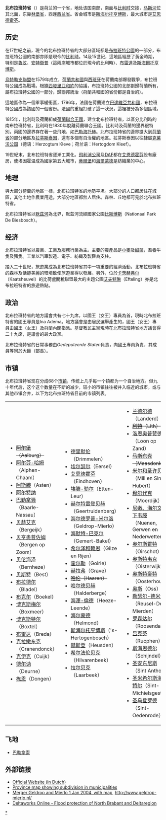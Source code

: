 {{noteTA
|G1=荷兰地名
|G2=德国地名
}}
{{Infobox Dutch Province |
name = 北布拉班特省 |
dname = Provincie Noord-Brabant |
common_name = North Brabant |
image_flag = North Brabant-Flag.svg |
image_coat = Noord-Brabant wapen.svg |
location_image = Noord-Brabant in the Netherlands.svg
 |
capital =[[File:Flag_of_'s-Hertogenbosch.svg|24px]] [[斯海尔托亨博斯|斯海尔托亨博斯]] |largest_city=[[File:Flag_of_Eindhoven.svg|24px]] [[艾恩德霍芬|艾恩德霍芬]]
|commissioner=Ina Adema（[[自由民主人民黨|自由民主人民黨]]）
|religion_year = 1999
 |religion = [[新教徒|新教徒]] 7%<br />[[天主教徒|天主教徒]] 67% |
area_land = 4.919 |
area_water = 162 |
area_rank = 2 |
population_year = 2006 |
population = 2.415.946 |
population_rank = 3 |
density = 491 |
density_rank = 5 |
anthem = none |
ISO = NB |
website = www.brabant.nl |
}}
'''北布拉班特省'''（{{lang-nl|Noord-Brabant}}）是荷兰的一个省，地处该国南部，南面与[[比利时|比利时]]交接，[[马斯河|马斯河]]位其北面，东靠[[林堡省_(荷兰)|林堡省]]，西连[[西兰省|西兰省]]。省会城市是[[斯海尔托亨博斯|斯海尔托亨博斯]]，最大城市是[[艾恩德霍芬|艾恩德霍芬]]。

== 历史 ==
在17世紀之前，現今的北布拉班特省的大部分區域都是[[布拉班特公國|布拉班特公國]]的一部分，布拉班特公國的南部亦即是現今的[[比利時|比利時]]。14及15世紀，這地區經歷了黃金時期，特別是[[魯汶|魯汶]]、[[安特衛普|安特衛普]]（這兩座城市都位於現今的比利時）、[[布雷達|布雷達]]及[[斯海爾托亨博斯|斯海爾托亨博斯]]。

[[烏特勒支聯盟|烏特勒支聯盟]]在1579年成立，[[荷蘭共和國|荷蘭共和國]]與[[西班牙|西班牙]]在荷蘭南部爆發戰爭，布拉班特公國成為戰場。根據[[西發里亞和約|西發里亞和約]]的協議，布拉班特公國的北部劃歸荷蘭所有，屬布拉班特公國的一部分，歸聯邦統治（荷蘭共和國的省份都是自治的）。

這地區作為一個軍事緩衝區，1796年，法國在荷蘭建立[[巴達維亞共和國|巴達維亞共和國]]，布拉班特公國成為該國的一個省份。法國的重組打破了這一狀況，這裡被分為多個區域。

1815年，比利時及荷蘭組成[[荷蘭聯合王國|荷蘭聯合王國]]，建立北布拉班特省，以區分比利時的南布拉班特省，比利時在1830年脫離荷蘭聯合王國。比利時及荷蘭的邊界很特別，兩國的邊界存在著一些飛地，如[[巴勒海托赫|巴勒海托赫]]。北布拉班特省的邊界擴大到[[荷蘭_(地區)|荷蘭省]]的部分地區及[[拉芬斯泰因|拉芬斯泰因]]，還有多個有自治權的地區。拉芬斯泰因以往隸屬[[克莱沃公国|克莱沃公国]]（德语：Herzogtum Kleve；荷兰语：Hertogdom Kleef）。

19世紀末，北布拉班特省逐漸工業化。[[飛利浦公司|飛利浦公司]]及[[DAF|DAF]]都在[[艾恩德霍芬|艾恩德霍芬]]設有廠房，使埃因霍温成為國家第五大城市，[[蒂爾堡|蒂爾堡]]和[[海爾蒙德|海爾蒙德]]是紡織業的中心。

== 地理 ==
與大部分荷蘭的地區一樣，北布拉班特省的地勢平坦。大部分的人口都居住在城區，其他土地作農業用途，大部分地區都無人居住。森林、丘地都可見於北布拉班特省。

北布拉班特省以[[默茲河|默茲河]]為北界，默茲河流經國家公園[[比斯博斯|比斯博斯]]（Nationaal Park De Biesbosch）。

== 经济 ==
北布拉班特省以農業、工業及服務行業為主。主要的農產品是[[小麥|小麥]]及[[甜菜|甜菜]]，畜養牛隻及豬隻。工業以汽車製造、電子、紡織及製鞋為支柱。

踏入二十世紀，旅遊業成為北布拉班特省其中一項重要的經濟活動，北布拉班特省的森林及恬靜美麗的環境致使旅遊業得以發展。另外，位於[[卡茨赫弗尔|卡茨赫弗尔]]（Kaatsheuvel）的比荷盧關稅聯盟最大的主題公園[[艾夫特琳|艾夫特琳]]（Efteling）亦是北布拉班特省的旅遊熱點。

== 政治 ==
北布拉班特省的地方議會共有七十九席，以國王（女王）專員為首，現時北布拉班特省的國王專員是Ina Adema。地方議會是由居民選舉產生的，國王（女王）專員由國王（女王）及荷蘭內閣指派。基督教民主黨現時在北布拉班特省地方議會得二十九席，是議會的最大政黨。

北布拉班特省的日常事務由''Gedeputeerde Staten''負責，向國王專員負責，其成員等同於大臣（部長）。

== 市镇 ==
北布拉班特省现在分成68个[[市镇_(荷兰)|市镇]]，传统上几乎每一个镇都为一个自治地方。但九十年代后，这个这个数量在不断的减少，较小的市镇往往被并入临近的城市，或与其他市镇合并，以下为北布拉班特省目前的市镇列表。

{| cellspacing="0" cellpadding="0" border="0"
| valign="top" |
*<s>[[阿尔堡_(北布拉班特省)|阿尔堡]]（Aalburg）</s>
*[[阿爾芬-哈姆|阿尔芬-哈姆]]（Alphen-Chaam）
* [[阿斯滕|阿斯滕]]（Asten）
*[[阿尔特纳_(北布拉班特省)|阿尔特纳]]
*[[巴勒拿骚|巴勒拿骚]]（Baarle-Nassau）
* [[贝赫艾克|贝赫艾克]]（Bergeijk）
*[[貝亨奧普佐姆|贝亨奥普佐姆]]（Bergen op Zoom）
*[[贝伦海泽|贝伦海泽]]（Bernheze）
*[[貝斯特_(荷蘭)|贝斯特]]（Best）
* [[布拉德尔|布拉德尔]]（Bladel） 
* [[布克尔|布克尔]]（Boekel）
* [[博克斯梅尔|博克斯梅尔]]（Boxmeer）
* [[博克斯特尔|博克斯特尔]]（Boxtel）
* [[布雷达|布雷达]]（Breda）
* [[克拉嫩东克|克拉嫩东克]]（Cranendonck）
* [[克伊克|克伊克]]（Cuijk）
* [[德尔讷|德尔讷]]（Deurne）
* [[栋恩|栋恩]]（Dongen）
| valign="top" |
*[[德里默倫|德里默伦]]（Drimmelen）
* [[埃尔瑟尔|埃尔瑟尔]]（Eersel）
*[[埃因霍温|艾恩德霍芬]]（Eindhoven）
*[[埃滕-勒尔|埃滕-勒尔]]（Etten-Leur）
* [[赫尔特雷登贝赫|赫尔特雷登贝赫]]（Geertruidenberg）
*[[海尔德罗普-米尔洛|海尔德罗普-米尔洛]]（Geldrop-Mierlo）
*[[海默特-巴克爾|海默特-巴克尔]]（Gemert-Bakel）
* [[希尔泽和赖恩|希尔泽和赖恩]]（Gilze en Rijen）
* [[霍尔勒|霍尔勒]]（Goirle）
*[[赫拉弗|赫拉弗]]（Grave）
* <s>[[哈伦_(北布拉班特省)|哈伦]]（Haaren）</s>
* [[哈尔德贝赫|哈尔德贝赫]]（Halderberge）
*[[海澤-倫德|海澤-倫德]]（Heeze-Leende）
* [[海尔蒙德|海尔蒙德]]（Helmond）
* [[斯海尔托亨博斯|斯海尔托亨博斯]]（'s-Hertogenbosch）
* [[赫斯登|赫斯登]]（Heusden）
* [[希尔法伦贝克|希尔法伦贝克]]（Hilvarenbeek）
* [[拉尔贝克|拉尔贝克]]（Laarbeek）
| valign="top" |
* [[兰德尔德|兰德尔德]]（Landerd）
* <del>[[利特_(北布拉班特省)|利特]]（Lith）</del>
* [[洛恩奥普赞德|洛恩奥普赞德]]（Loon op Zand）
*<s>[[马斯东克|马斯东克]]（Maasdonk）</s>
* [[米尔和圣许贝特|米尔和圣许贝特]]（Mill en Sint Hubert）
* [[穆尔代克|穆尔代克]]（Moerdijk）
*[[尼嫩、海尔文和下韦滕|尼嫩、海尔文和下韦滕]]（Nuenen, Gerwen en Nederwetten）
*[[奥尔斯霍特|奥尔斯霍特]]（Oirschot）
* [[奥斯特韦克|奥斯特韦克]]（Oisterwijk）
* [[奥斯特豪特|奥斯特豪特]]（Oosterhout）
* [[奥斯|奥斯]]（Oss）
*[[勒瑟尔-德米尔登|勒瑟尔-德米尔登]]（Reusel-De Mierden）
* [[羅森達爾_(荷蘭)|罗森达尔]]（Roosendaal）
* [[吕克芬|吕克芬]]（Rucphen）
*[[斯海恩德尔|斯海恩德尔]]（Schijndel）
*[[聖安東尼斯|圣安东尼斯]]（Sint Anthonis）
*[[圣米希尔斯海斯特尔|圣米希尔斯海斯特尔]]（Sint-Michielsgestel）
* [[圣乌登罗德|圣乌登罗德]]（Sint-Oedenrode）
| valign="top" |
* [[索默伦|索默伦]]（Someren）
*[[索恩和布勒赫尔|索恩和布勒赫尔]]（Son en Breugel）
* [[斯滕贝亨|斯滕贝亨]]（Steenbergen）
* [[蒂尔堡|蒂尔堡]]（Tilburg）
* [[于登|于登]]（Uden）
* [[法尔肯斯瓦德|法尔肯斯瓦德]]（Valkenswaard）
* [[费赫尔|费赫尔]]（Veghel）
* [[费尔德霍芬|费尔德霍芬]]（Veldhoven）
* [[菲赫特|菲赫特]]（Vught）
* [[瓦尔勒|瓦尔勒]]（Waalre）
* [[瓦尔韦克|瓦尔韦克]]（Waalwijk）
*<s>[[韦尔肯丹|韦尔肯丹]]（Werkendam）</s>
* [[翁斯德雷赫特|翁斯德雷赫特]]（Woensdrecht）
*<s>[[沃德里赫姆|沃德里赫姆]]（Woudrichem</s>）
* [[津德尔特|津德尔特]]（Zundert）
|}

==飞地==
*[[巴勒拿索|巴勒拿索]]

== 外部链接 ==
* [http://www.brabant.nl Official Website (in Dutch)]{{Wayback|url=http://www.brabant.nl/ |date=20190423201458 }}
* [https://web.archive.org/web/20050208020247/http://www.sdu.nl/staatscourant/gemeentes/gemprovin.htm#NB Province map showing subdivision in municipalities]
* [http://eerstekamer.cust.pdc.nl/9324000/d/288/w28840st.pdf Merger Geldrop and Mierlo 1 Jan 2004, with map], http://www.geldrop-mierlo.nl/{{Wayback|url=http://www.geldrop-mierlo.nl/ |date=20070816100413 }}
* [http://www.deltaworks.org Deltaworks Online - Flood protection of North Brabant and Deltaregion]{{Wayback|url=http://www.deltaworks.org/ |date=20200816144312 }}

{{荷兰省份}}
{{North Brabant Province}}
{{coord|51|40|N|5|00|E|region:NL_type:adm1st|display=title}}

{{Authority control}}
[[Category:北布拉班特省|*]]